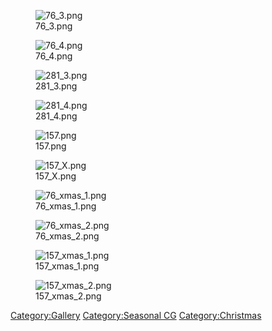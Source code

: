 [[File:76_3.png]]

[[File:76_4.png]]

[[File:281_3.png]]

[[File:281_4.png]]

[[File:157.png]]

[[File:157_X.png]]

[[File:76_xmas_1.png]]

[[File:76_xmas_2.png]]

[[File:157_xmas_1.png]]

[[File:157_xmas_2.png]]

[[Category:Gallery]] [[Category:Seasonal CG]] [[Category:Christmas]]